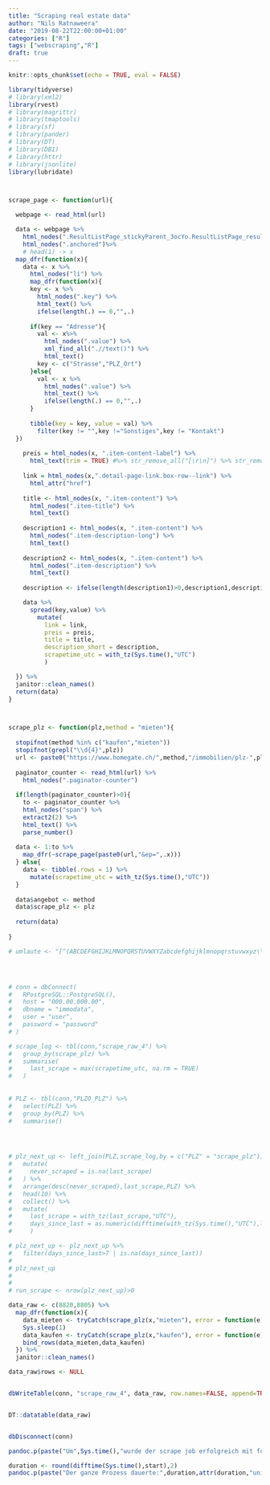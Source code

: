 ```yaml
---
title: "Scraping real estate data"
author: "Nils Ratnaweera"
date: "2019-08-22T22:00:00+01:00"
categories: ["R"]
tags: ["webscraping","R"]
draft: true
---
```


```r
knitr::opts_chunk$set(echo = TRUE, eval = FALSE)
```


```r

library(tidyverse)
# library(xml2)
library(rvest)
# library(magrittr)
# library(tmaptools)
# library(sf)
# library(pander)
# library(DT)
# library(DBI)
# library(httr)
# library(jsonlite)
library(lubridate)



scrape_page <- function(url){

  webpage <- read_html(url)

  data <- webpage %>%
    html_nodes(".ResultListPage_stickyParent_3ocYo.ResultListPage_resultListPage_dpaLE") %>%
    html_nodes(".anchored")%>%
    # head(1) -> x
  map_dfr(function(x){
    data <- x %>% 
      html_nodes("li") %>%
      map_dfr(function(x){
      key <- x %>%
        html_nodes(".key") %>%
        html_text() %>%
        ifelse(length(.) == 0,"",.)
      
      if(key == "Adresse"){
        val <- x%>%
          html_nodes(".value") %>%
          xml_find_all(".//text()") %>%
          html_text()
        key <- c("Strasse","PLZ_Ort")
      }else{
        val <- x %>%
          html_nodes(".value") %>%
          html_text() %>%
          ifelse(length(.) == 0,"",.)
      }
      
      tibble(key = key, value = val) %>%
        filter(key != "",key !="Sonstiges",key != "Kontakt")
  })
    
    preis = html_nodes(x, ".item-content-label") %>%
      html_text(trim = TRUE) #%>% str_remove_all("[\r\n]") %>% str_remove_all("-|'|–|\\.")
    
    link = html_nodes(x,".detail-page-link.box-row--link") %>%
      html_attr("href")
    
    title <- html_nodes(x, ".item-content") %>%
      html_nodes(".item-title") %>%
      html_text()
  
    description1 <- html_nodes(x, ".item-content") %>%
      html_nodes(".item-description-long") %>%
      html_text() 
    
    description2 <- html_nodes(x, ".item-content") %>%
      html_nodes(".item-description") %>%
      html_text() 
    
    description <- ifelse(length(description1)>0,description1,description2)

    data %>%
      spread(key,value) %>%
        mutate(
          link = link,
          preis = preis,
          title = title,
          description_short = description,
          scrapetime_utc = with_tz(Sys.time(),"UTC")
          ) 

  }) %>%
  janitor::clean_names()
  return(data)
}



scrape_plz <- function(plz,method = "mieten"){
  
  stopifnot(method %in% c("kaufen","mieten"))
  stopifnot(grepl("\\d{4}",plz))
  url <- paste0("https://www.homegate.ch/",method,"/immobilien/plz-",plz,"/trefferliste?tab=list&o=sortToplisting-desc")
  
  paginator_counter <- read_html(url) %>%
    html_nodes(".paginator-counter") 
  
  if(length(paginator_counter)>0){
    to <- paginator_counter %>%
    html_nodes("span") %>%
    extract2(2) %>%
    html_text() %>%
    parse_number()
  
  data <- 1:to %>%
    map_dfr(~scrape_page(paste0(url,"&ep=",.x)))
  } else{
    data <- tibble(.rows = 1) %>%
      mutate(scrapetime_utc = with_tz(Sys.time(),"UTC"))
  }
  
  data$angebot <- method
  data$scrape_plz <- plz
  
  return(data)
  
}

# umlaute <- "[^(ABCDEFGHIJKLMNOPQRSTUVWXYZabcdefghijklmnopqrstuvwxyz\\d\\s\\.\\-\\/\\+)]"




# conn = dbConnect(
#   RPostgreSQL::PostgreSQL(),
#   host = "000.00.000.00", 
#   dbname = "immodata",
#   user = "user",
#   password = "password"
# )

```



```r
# scrape_log <- tbl(conn,"scrape_raw_4") %>%
#   group_by(scrape_plz) %>%
#   summarise(
#     last_scrape = max(scrapetime_utc, na.rm = TRUE)
#   )
  
  
# PLZ <- tbl(conn,"PLZO_PLZ") %>%
#   select(PLZ) %>%
#   group_by(PLZ) %>%
#   summarise()




# plz_next_up <- left_join(PLZ,scrape_log,by = c("PLZ" = "scrape_plz")) %>%
#   mutate(
#     never_scraped = is.na(last_scrape)
#   ) %>%
#   arrange(desc(never_scraped),last_scrape,PLZ) %>%
#   head(10) %>%
#   collect() %>%
#   mutate(
#     last_scrape = with_tz(last_scrape,"UTC"),
#     days_since_last = as.numeric(difftime(with_tz(Sys.time(),"UTC"),last_scrape, units = "days"))
#     )

```

```r
# plz_next_up <- plz_next_up %>%
#   filter(days_since_last>7 | is.na(days_since_last))
# 
# plz_next_up
# 
# 
# run_scrape <- nrow(plz_next_up)>0

```


```r



data_raw <- c(8820,8805) %>%
  map_dfr(function(x){
    data_mieten <- tryCatch(scrape_plz(x,"mieten"), error = function(e) tibble(.rows = 1))
    Sys.sleep(1)
    data_kaufen <- tryCatch(scrape_plz(x,"kaufen"), error = function(e) tibble(.rows = 1))
    bind_rows(data_mieten,data_kaufen)
  }) %>%
  janitor::clean_names()

data_raw$rows <- NULL


dbWriteTable(conn, "scrape_raw_4", data_raw, row.names=FALSE, append=TRUE)


DT::datatable(data_raw)


dbDisconnect(conn)


```

```r
pandoc.p(paste("Um",Sys.time(),"wurde der scrape job erfolgreich mit folgenden Postleitzahlen durchgeführt: ",paste(plz_next_up$PLZ,collapse = ", "),". Anzahl Zeilen: ",nrow(data_raw)))

duration <- round(difftime(Sys.time(),start),2)
pandoc.p(paste("Der ganze Prozess dauerte:",duration,attr(duration,"units")))
```






